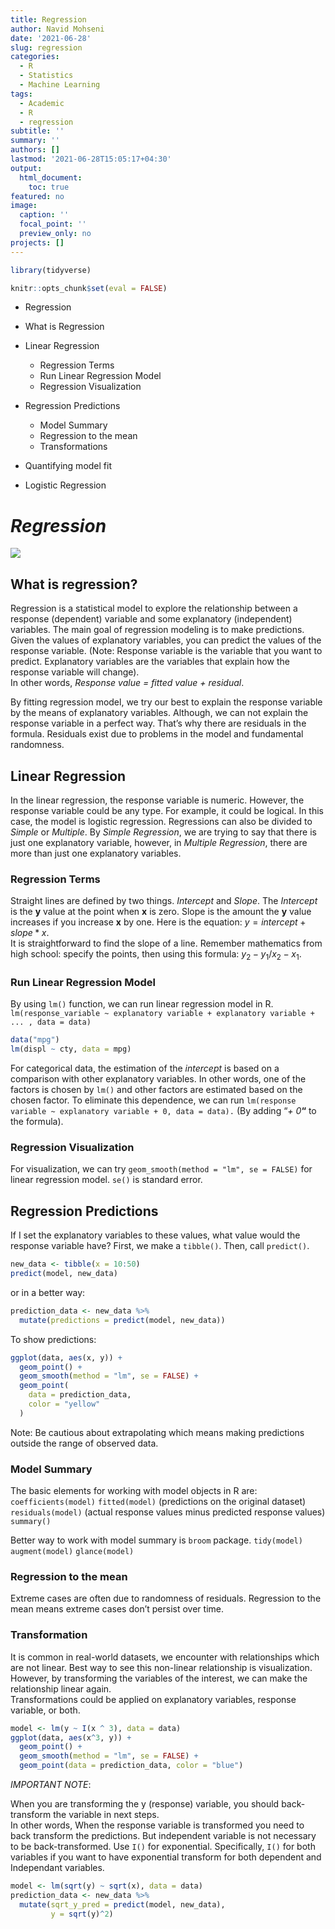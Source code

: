 ```yaml
---
title: Regression
author: Navid Mohseni
date: '2021-06-28'
slug: regression
categories:
  - R
  - Statistics
  - Machine Learning
tags:
  - Academic
  - R
  - regression
subtitle: ''
summary: ''
authors: []
lastmod: '2021-06-28T15:05:17+04:30'
output:
  html_document:
    toc: true
featured: no
image:
  caption: ''
  focal_point: ''
  preview_only: no
projects: []
---
```


```r
library(tidyverse)
```

```r
knitr::opts_chunk$set(eval = FALSE)
```

-   Regression

-   What is Regression

-   Linear Regression

    -   Regression Terms
    -   Run Linear Regression Model
    -   Regression Visualization

-   Regression Predictions

    -   Model Summary
    -   Regression to the mean
    -   Transformations

-   Quantifying model fit

-   Logistic Regression

# *Regression*

![](%22https://unsplash.com/photos/XJmmH6GajlY?utm_source=unsplash&utm_medium=referral&utm_content=creditShareLink%22)

## **What is regression?**

Regression is a statistical model to explore the relationship between a response (dependent) variable and some explanatory (independent) variables. The main goal of regression modeling is to make predictions. Given the values of explanatory variables, you can predict the values of the response variable. (Note: Response variable is the variable that you want to predict. Explanatory variables are the variables that explain how the response variable will change).\
In other words, *Response value = fitted value + residual*.

By fitting regression model, we try our best to explain the response variable by the means of explanatory variables. Although, we can not explain the response variable in a perfect way. That's why there are residuals in the formula. Residuals exist due to problems in the model and fundamental randomness.

## **Linear Regression**

In the linear regression, the response variable is numeric. However, the response variable could be any type. For example, it could be logical. In this case, the model is logistic regression. Regressions can also be divided to *Simple* or *Multiple*. By *Simple Regression*, we are trying to say that there is just one explanatory variable, however, in *Multiple Regression*, there are more than just one explanatory variables.

### **Regression Terms**

Straight lines are defined by two things. *Intercept* and *Slope*. The *Intercept* is the **y** value at the point when **x** is zero. Slope is the amount the **y** value increases if you increase **x** by one. Here is the equation: $y = intercept + slope*x$.\
It is straightforward to find the slope of a line. Remember mathematics from high school: specify the points, then using this formula: $y_2 - y_1 / x_2 - x_1$.

### **Run Linear Regression Model**

By using `lm()` function, we can run linear regression model in R. `lm(response_variable ~ explanatory variable + explanatory variable + ... , data = data)`

```r
data("mpg")
lm(displ ~ cty, data = mpg)
```

For categorical data, the estimation of the *intercept* is based on a comparison with other explanatory variables. In other words, one of the factors is chosen by `lm()` and other factors are estimated based on the chosen factor. To eliminate this dependence, we can run `lm(response variable ~ explanatory variable + 0, data = data).` (By adding "*+ 0***"** to the formula).

### **Regression Visualization**

For visualization, we can try `geom_smooth(method = "lm", se = FALSE)` for linear regression model. `se()` is standard error.

## **Regression Predictions**

If I set the explanatory variables to these values, what value would the response variable have? First, we make a `tibble()`. Then, call `predict()`.

```r
new_data <- tibble(x = 10:50)
predict(model, new_data)
```

or in a better way:

```r
prediction_data <- new_data %>% 
  mutate(predictions = predict(model, new_data))
```

To show predictions:

```r
ggplot(data, aes(x, y)) + 
  geom_point() + 
  geom_smooth(method = "lm", se = FALSE) + 
  geom_point(
    data = prediction_data, 
    color = "yellow"
  )
```

Note: Be cautious about extrapolating which means making predictions outside the range of observed data.

### **Model Summary**

The basic elements for working with model objects in R are: `coefficients(model)` `fitted(model)` (predictions on the original dataset) `residuals(model)` (actual response values minus predicted response values) `summary()`

Better way to work with model summary is `broom` package. `tidy(model)` `augment(model)` `glance(model)`

### **Regression to the mean**

Extreme cases are often due to randomness of residuals. Regression to the mean means extreme cases don't persist over time.

### **Transformation**

It is common in real-world datasets, we encounter with relationships which are not linear. Best way to see this non-linear relationship is visualization. However, by transforming the variables of the interest, we can make the relationship linear again.\
Transformations could be applied on explanatory variables, response variable, or both.

```r
model <- lm(y ~ I(x ^ 3), data = data)
ggplot(data, aes(x^3, y)) + 
  geom_point() + 
  geom_smooth(method = "lm", se = FALSE) + 
  geom_point(data = prediction_data, color = "blue")
```

*IMPORTANT NOTE*:

When you are transforming the y (response) variable, you should back-transform the variable in next steps.\
In other words, When the response variable is transformed you need to back transform the predictions. But independent variable is not necessary to be back-transformed. Use `I()` for exponential. Specifically, `I()` for both variables if you want to have exponential transform for both dependent and Independant variables.

```r
model <- lm(sqrt(y) ~ sqrt(x), data = data)
prediction_data <- new_data %>% 
  mutate(sqrt_y_pred = predict(model, new_data),
         y = sqrt(y)^2)
```
